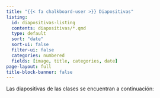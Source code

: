 ```yaml
---
title: "{{< fa chalkboard-user >}} Diapositivas"
listing:
  id: diapositivas-listing
  contents: diapositivas/*.qmd
  type: default
  sort: "date"
  sort-ui: false
  filter-ui: false
  categories: numbered
  fields: [image, title, categories, date]
page-layout: full
title-block-banner: false
---
```


Las diapositivas de las clases se encuentran a continuación:

::: {#diapositivas-listing}
:::
